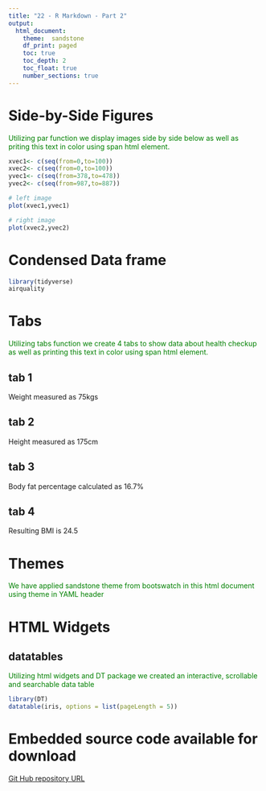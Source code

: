 ---
title: "22 - R Markdown - Part 2"
output: 
  html_document:
    theme:  sandstone
    df_print: paged
    toc: true
    toc_depth: 2
    toc_float: true
    number_sections: true
---

# Side-by-Side Figures

<span style="color: green;">Utilizing par function we display images side by side below as well as priting this text in color using span html element. </span>


```{r fig.show='hold', out.width="50%", warning=FALSE}

xvec1<- c(seq(from=0,to=100))
xvec2<- c(seq(from=0,to=100))
yvec1<- c(seq(from=378,to=478))
yvec2<- c(seq(from=987,to=887))

# left image
plot(xvec1,yvec1)

# right image
plot(xvec2,yvec2)
```

# Condensed Data frame

```{r message=FALSE, warning=FALSE}  
library(tidyverse)
airquality

```

# Tabs {.tabset}
<span style="color: green;"> Utilizing tabs function we create 4 tabs to show data about health checkup as well as printing this text in color using span html element. </span>


## tab 1

Weight measured as 75kgs

## tab 2 

Height measured as 175cm

## tab 3

Body fat percentage calculated as 16.7%

## tab 4

Resulting BMI is 24.5

# Themes

<span style="color: green;"> We have applied sandstone theme from bootswatch in this html document using theme in YAML header </span>

# HTML Widgets

## datatables

<span style="color: green;"> Utilizing html widgets and DT package we created an interactive, scrollable and searchable data table </span>

```{r warning=FALSE}
library(DT)
datatable(iris, options = list(pageLength = 5))
```

# Embedded source code available for download

[Git Hub repository URL](https://github.com/anishpandey164/STAT6020)
